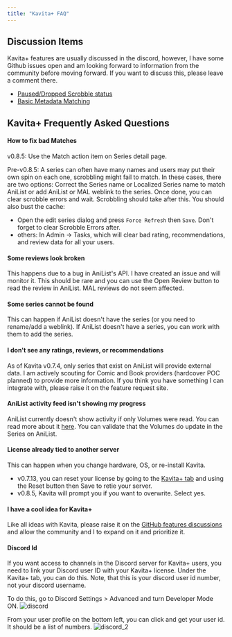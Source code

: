 ```yaml
---
title: "Kavita+ FAQ"
---
```


## Discussion Items
Kavita+ features are usually discussed in the discord, however, I have some Github issues open and am looking forward to information from the community before moving forward. If you want to discuss this, please leave a comment there.
- [Paused/Dropped Scrobble status](https://github.com/Kareadita/Kavita/issues/2447)
- [Basic Metadata Matching](https://github.com/Kareadita/Kavita/issues/2452)

## Kavita+ Frequently Asked Questions

#### How to fix bad Matches

v0.8.5:
Use the Match action item on Series detail page.

Pre-v0.8.5:
A series can often have many names and users may put their own spin on each one, scrobbling might fail to match.
In these cases, there are two options: Correct the Series name or Localized Series name to match AniList or add AniList or MAL weblink to the series. 
Once done, you can clear scrobble errors and wait. Scrobbling should take after this. 
You should also bust the cache:
- Open the edit series dialog and press `Force Refresh` then `Save`. Don't forget to clear Scrobble Errors after.
- others: In Admin -> Tasks, which will clear bad rating, recommendations, and review data for all your users.

#### Some reviews look broken
This happens due to a bug in AniList's API. I have created an issue and will monitor it. This should be rare and you can use the Open Review button to read the review in AniList. MAL reviews do not seem affected.

#### Some series cannot be found
This can happen if AniList doesn't have the series (or you need to rename/add a weblink). If AniList doesn't have a series, you can work with them to add the series. 

#### I don't see any ratings, reviews, or recommendations
As of Kavita v0.7.4, only series that exist on AniList will provide external data. I am actively scouting for Comic and Book providers (hardcover POC planned) to provide more information. If you think you have something I can integrate with, please raise it on the feature request site.

#### AniList activity feed isn't showing my progress
AniList currently doesn't show activity if only Volumes were read. You can read more about it [here](https://anilist.co/forum/thread/2586). You can validate that the Volumes do update in the Series on AniList. 

#### License already tied to another server
This can happen when you change hardware, OS, or re-install Kavita.
 - v0.7.13, you can reset your license by going to the [Kavita+ tab](../guides/admin-settings/kavita+.mdx) and using the Reset button then Save to retie your server.
 - v0.8.5, Kavita will prompt you if you want to overwrite. Select yes.

#### I have a cool idea for Kavita+
Like all ideas with Kavita, please raise it on the [GitHub features discussions](https://github.com/Kareadita/Kavita/discussions) and allow the community and I to expand on it and prioritize it. 

#### Discord Id
If you want access to channels in the Discord server for Kavita+ users, you need to link your Discord user ID with your Kavita+ license. Under the Kavita+ tab, you can do this. Note, that this is your discord user id number, not your discord username. 

To do this, go to Discord Settings > Advanced and turn Developer Mode ON.
![discord](../../public/kavita+/discord.png "discord")

From your user profile on the bottom left, you can click and get your user id. It should be a list of numbers.
![discord_2](../../public/kavita+/discord2.png "discord_2")
